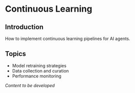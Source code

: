 # Continuous Learning

## Introduction

How to implement continuous learning pipelines for AI agents.

## Topics

- Model retraining strategies
- Data collection and curation
- Performance monitoring

*Content to be developed*